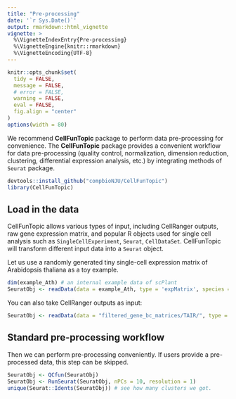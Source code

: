 ```yaml
---
title: "Pre-processing"
date: '`r Sys.Date()`'
output: rmarkdown::html_vignette
vignette: >
  %\VignetteIndexEntry{Pre-processing}
  %\VignetteEngine{knitr::rmarkdown}
  %\VignetteEncoding{UTF-8}
---
```



```r
knitr::opts_chunk$set(
  tidy = FALSE,
  message = FALSE,
  # error = FALSE,
  warning = FALSE,
  eval = FALSE,
  fig.align = "center"
)
options(width = 80)
```


We recommend **CellFunTopic** package to perform data pre-processing for convenience. The **CellFunTopic** package provides a convenient workflow for data pre-processing (quality control, normalization, dimension reduction, clustering, differential expression analysis, etc.) by integrating methods of `Seurat` package.

```r
devtools::install_github("compbioNJU/CellFunTopic")
library(CellFunTopic)
```


## Load in the data

CellFunTopic allows various types of input, including CellRanger outputs, raw gene expression matrix, and popular R objects used for single cell analysis such as `SingleCellExperiment`, `Seurat`, `CellDataSet`. CellFunTopic will transform different input data into a `Seurat` object.

Let us use a randomly generated tiny single-cell expression matrix of Arabidopsis thaliana as a toy example. 

```r
dim(example_Ath) # an internal example data of scPlant 
SeuratObj <- readData(data = example_Ath, type = 'expMatrix', species = "Arabidopsis thaliana")
```

You can also take CellRanger outputs as input:

```r
SeuratObj <- readData(data = "filtered_gene_bc_matrices/TAIR/", type = '10X', species = "Arabidopsis thaliana")
```


## Standard pre-processing workflow

Then we can perform pre-processing conveniently. If users provide a pre-processed data, this step can be skipped.

```r
SeuratObj <- QCfun(SeuratObj)
SeuratObj <- RunSeurat(SeuratObj, nPCs = 10, resolution = 1)
unique(Seurat::Idents(SeuratObj)) # see how many clusters we got.
```









